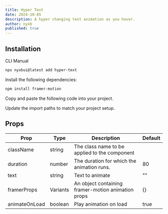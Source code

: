 ```yaml
---
title: Hyper Text
date: 2024-10-05
description: A hyper changing text animation as you hover.
author: nyxb
published: true
---
```


<ComponentPreview name="hyper-text-demo" />

## Installation

<Tabs defaultValue="cli">

<TabsList>
  <TabsTrigger value="cli">CLI</TabsTrigger>
  <TabsTrigger value="manual">Manual</TabsTrigger>
</TabsList>
<TabsContent value="cli">

```bash
npx nyxbui@latest add hyper-text
```

</TabsContent>

<TabsContent value="manual">

<Steps>

<Step>Install the following dependencies:</Step>

```bash
npm install framer-motion
```

<Step>Copy and paste the following code into your project.</Step>

<ComponentSource name="hyper-text" />

<Step>Update the import paths to match your project setup.</Step>

</Steps>

</TabsContent>

</Tabs>

## Props

| Prop          | Type     | Description                                        | Default |
| ------------- | -------- | -------------------------------------------------- | ------- |
| className     | string   | The class name to be applied to the component      |         |
| duration      | number   | The duration for which the animation runs.         | 80      |
| text          | string   | Text to animate                                    | ""      |
| framerProps   | Variants | An object containing framer-motion animation props | {}      |
| animateOnLoad | boolean  | Play animation on load                             | true    |
